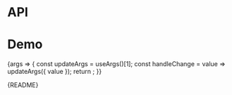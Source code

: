 
<Meta title="Packages/Datepickers/Datepicker" component={Datepicker} />

# API

<ArgsTable />

# Demo

<Canvas>
  <Story
    name="Datepicker"
    args={{ dateStyle: DATE_STYLE_OPTIONS[1], isAnimated: true }}
    argTypes={{
      value: { control: 'date' },
      minValue: { control: 'date' },
      maxValue: { control: 'date' },
      dateStyle: {
        control: 'radio',
        options: DATE_STYLE_OPTIONS,
        table: { category: 'Story' }
      }
    }}
    parameters={{
      design: {
        allowFullscreen: true,
        type: 'figma',
        url: 'https://www.figma.com/file/6g87L4FdKZTA3knt3Rsfdx/Garden?node-id=134%3A32'
      }
    }}
  >
    {args => {
      const updateArgs = useArgs()[1];
      const handleChange = value => updateArgs({ value });
      return <DatepickerStory {...args} onChange={handleChange} />;
    }}
  </Story>
</Canvas>

<Markdown>{README}</Markdown>
